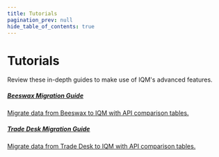 ```yaml
---
title: Tutorials
pagination_prev: null
hide_table_of_contents: true
---
```



# Tutorials

<div class="largeFont">Review these in-depth guides to make use of IQM's advanced features.</div>

<Columns>
<Column>
  <a class='card' href="Beeswax%20Migration/Overview">
  <Card className='indexCards'>
    <CardHeader>
      <h5><Doc /> Beeswax Migration Guide</h5>
    </CardHeader>
    <CardBody>
      Migrate data from Beeswax to IQM with API comparison tables.  
    </CardBody>
  </Card>
  </a>
</Column>
<Column>
  <a class='card' href="Trade%20Desk%20Migration/Overview">
  <Card className='indexCards'>
    <CardHeader>
      <h5><Doc /> Trade Desk Migration Guide</h5>
    </CardHeader>
    <CardBody>
      Migrate data from Trade Desk to IQM with API comparison tables.  
    </CardBody>
  </Card>
  </a>
</Column>
</Columns>


